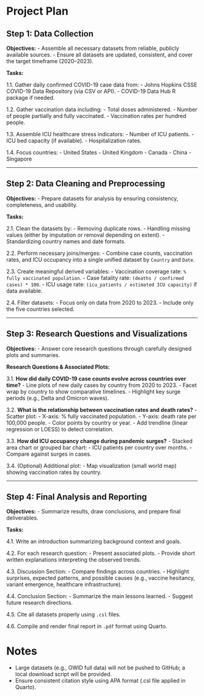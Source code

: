 # Project Plan

## Step 1: Data Collection

**Objectives:**
- Assemble all necessary datasets from reliable, publicly available sources.
- Ensure all datasets are updated, consistent, and cover the target timeframe (2020–2023).

**Tasks:**

1.1. Gather daily confirmed COVID-19 case data from:
- Johns Hopkins CSSE COVID-19 Data Repository (via CSV or API).
- COVID-19 Data Hub R package if needed.

1.2. Gather vaccination data including:
- Total doses administered.
- Number of people partially and fully vaccinated.
- Vaccination rates per hundred people.

1.3. Assemble ICU healthcare stress indicators:
- Number of ICU patients.
- ICU bed capacity (if available).
- Hospitalization rates.

1.4. Focus countries:
- United States
- United Kingdom
- Canada
- China
- Singapore

---

## Step 2: Data Cleaning and Preprocessing

**Objectives:**
- Prepare datasets for analysis by ensuring consistency, completeness, and usability.

**Tasks:**

2.1. Clean the datasets by:
- Removing duplicate rows.
- Handling missing values (either by imputation or removal depending on extent).
- Standardizing country names and date formats.

2.2. Perform necessary joins/merges:
- Combine case counts, vaccination rates, and ICU occupancy into a single unified dataset by `Country` and `Date`.

2.3. Create meaningful derived variables:
- Vaccination coverage rate: `% fully vaccinated population`.
- Case fatality rate: `(deaths / confirmed cases) * 100`.
- ICU usage rate: `(icu_patients / estimated ICU capacity)` if data available.

2.4. Filter datasets:
- Focus only on data from 2020 to 2023.
- Include only the five countries selected.

---

## Step 3: Research Questions and Visualizations

**Objectives:**
- Answer core research questions through carefully designed plots and summaries.

**Research Questions & Associated Plots:**

3.1. **How did daily COVID-19 case counts evolve across countries over time?**
- Line plots of new daily cases by country from 2020 to 2023.
- Facet wrap by country to show comparative timelines.
- Highlight key surge periods (e.g., Delta and Omicron waves).

3.2. **What is the relationship between vaccination rates and death rates?**
- Scatter plot:
  - X-axis: % fully vaccinated population.
  - Y-axis: death rate per 100,000 people.
  - Color points by country or year.
- Add trendline (linear regression or LOESS) to detect correlation.

3.3. **How did ICU occupancy change during pandemic surges?**
- Stacked area chart or grouped bar chart:
  - ICU patients per country over months.
  - Compare against surges in cases.

3.4. (Optional) Additional plot:
- Map visualization (small world map) showing vaccination rates by country.

---

## Step 4: Final Analysis and Reporting

**Objectives:**
- Summarize results, draw conclusions, and prepare final deliverables.

**Tasks:**

4.1. Write an introduction summarizing background context and goals.

4.2. For each research question:
- Present associated plots.
- Provide short written explanations interpreting the observed trends.

4.3. Discussion Section:
- Compare findings across countries.
- Highlight surprises, expected patterns, and possible causes (e.g., vaccine hesitancy, variant emergence, healthcare infrastructure).

4.4. Conclusion Section:
- Summarize the main lessons learned.
- Suggest future research directions.

4.5. Cite all datasets properly using `.csl` files.

4.6. Compile and render final report in `.pdf` format using Quarto.

# Notes

- Large datasets (e.g., OWID full data) will not be pushed to GitHub; a local download script will be provided.
- Ensure consistent citation style using APA format (.csl file applied in Quarto).